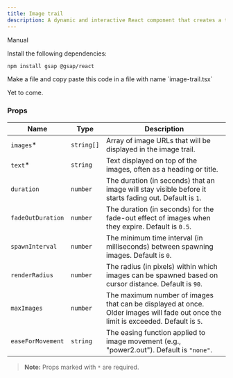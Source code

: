 ```yaml
---
title: Image trail
description: A dynamic and interactive React component that creates a trail of images following the user's cursor
---
```


<ComponentPreview
  name="image-trail-demo"
  className="[&_.preview>[data-orientation=vertical]]:sm:max-w-[70%]"
/>

<Tabs defaultValue="manual">

<TabsList>
  <TabsTrigger value="manual">Manual</TabsTrigger>
</TabsList>

<TabsContent value="manual">

<Steps>

<Step>Install the following dependencies:</Step>

```bash
npm install gsap @gsap/react
```

<Step>
  Make a file and copy paste this code in a file with name `image-trail.tsx`
</Step>

<ComponentSource name="image-trail" />

</Steps>

</TabsContent>

<TabsContent value="cli">

<Steps>

<Step>Yet to come.</Step>

</Steps>

</TabsContent>

</Tabs>

### Props

| Name              | Type       | Description                                                                                                                        |
| ----------------- | ---------- | ---------------------------------------------------------------------------------------------------------------------------------- |
| `images`\*        | `string[]` | Array of image URLs that will be displayed in the image trail.                                                                     |
| `text`\*          | `string`   | Text displayed on top of the images, often as a heading or title.                                                                  |
| `duration`        | `number`   | The duration (in seconds) that an image will stay visible before it starts fading out. Default is `1`.                             |
| `fadeOutDuration` | `number`   | The duration (in seconds) for the fade-out effect of images when they expire. Default is `0.5`.                                    |
| `spawnInterval`   | `number`   | The minimum time interval (in milliseconds) between spawning images. Default is `0`.                                               |
| `renderRadius`    | `number`   | The radius (in pixels) within which images can be spawned based on cursor distance. Default is `90`.                               |
| `maxImages`       | `number`   | The maximum number of images that can be displayed at once. Older images will fade out once the limit is exceeded. Default is `5`. |
| `easeForMovement` | `string`   | The easing function applied to image movement (e.g., "power2.out"). Default is `"none"`.                                           |

> **Note:** Props marked with `*` are required.
